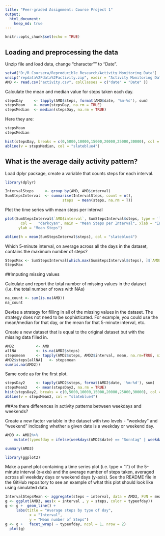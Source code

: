 ```yaml
---
title: "Peer-graded Assignment: Course Project 1"
output: 
  html_document:
    keep_md: true
---
```


```r
knitr::opts_chunk$set(echo = TRUE)
```

## Loading and preprocessing the data

Unzip file and load data, change "character"" to "Date".


```r
setwd("D:/R Coursera/Reproducible Research/Activity Monitoring Data")
unzip("repdata%2Fdata%2Factivity.zip", exdir = "Activity Monitoring Data")
AMD <- read.csv("activity.csv", colClasses = c("date" = "Date" ))

```

Calculate the mean and median value for steps taken each day.

```r
stepsDay     <- tapply(AMD$steps, format(AMD$date, '%m-%d'), sum) 
stepsMean    <- mean(stepsDay, na.rm = TRUE)
stepsMedian  <- median(stepsDay, na.rm = TRUE)
```

Here they are:

```r
stepsMean
stepsMedian

```

```r
hist(stepsDay, breaks = c(0,5000,10000,15000,20000,25000,30000), col = "darkcyan", xlab = "Steps per Day", main = "Frequency of Steps per Day")
abline(v = stepsMedian, col = "slateblue4")

```

## What is the average daily activity pattern?

Load dplyr package, create a variable that counts steps for each interval.

```r
library(dplyr)
```

```r
IntervalSteps     <- group_by(AMD, AMD$interval)
SumStepsInterval  <- summarise(IntervalSteps, count = n(), 
                          steps  = mean(steps, na.rm = T))
```

Plot the time series with mean steps per interval

```r
plot(SumStepsInterval$`AMD$interval`, SumStepsInterval$steps, type = 'l', 
       col =   "darkcyan", main = "Mean Steps per Interval", xlab = "Interval", 
      ylab = "Mean Steps")

abline(h = mean(SumStepsInterval$steps), col = "slateblue4")
```

Which 5-minute interval, on average across all the days in the dataset, contains the maximum number of steps?

```r
StepsMax <- SumStepsInterval[which.max(SumStepsInterval$steps), ]$`AMD$interval`
StepsMax
```

##Imputing missing values

Calculate and report the total number of missing values in the dataset (i.e. the total number of rows with NAs)

```r
na_count <- sum(is.na(AMD))
na_count 
```

Devise a strategy for filling in all of the missing values in the dataset. The strategy does not need to be sophisticated. For example, you could use the mean/median for that day, or the mean for that 5-minute interval, etc.

Create a new dataset that is equal to the original dataset but with the missing data filled in.

```r
AMD2          <- AMD
allNA         <- is.na(AMD2$steps)
stepsmean     <- tapply(AMD2$steps, AMD2$interval, mean, na.rm=TRUE, simplify = TRUE)
AMD2$steps[allNA]   <- stepsmean
sum(is.na(AMD2))
```

Same code as for the first plot.

```r
stepsDay2     <- tapply(AMD2$steps, format(AMD2$date, '%m-%d'), sum) 
stepsMean2    <- mean(stepsDay2, na.rm = TRUE)
hist(stepsDay2, breaks = c(0,5000,10000,15000,20000,25000,30000), col = "darkcyan", xlab = "Steps per Day", main = "Frequency of Steps per Day")
abline(v = stepsMean2, col = "slateblue4")
```

##Are there differences in activity patterns between weekdays and weekends?

Create a new factor variable in the dataset with two levels - "weekday" and "weekend" indicating whether a given date is a weekday or weekend day.

```r
AMD3 <- AMD2%>%
    mutate(typeofday = ifelse(weekdays(AMD2$date) == "Sonntag" | weekdays(AMD2$date)     == "Samstag", "Weekend", "Weekday"))

summary(AMD3)
```

```r
library(ggplot2)
```

Make a panel plot containing a time series plot (i.e. type = "l") of the 5-minute interval (x-axis) and the average number of steps taken, averaged across all weekday days or weekend days (y-axis). See the README file in the GitHub repository to see an example of what this plot should look like using simulated data.

```r
IntervalStepsMean <- aggregate(steps ~ interval, data = AMD3, FUN = mean, na.rm = TRUE)
g <- ggplot(AMD3, aes(x = interval , y = steps, color = typeofday)) 
g <- g +  geom_line() +
     labs(title = "Average steps by type of day", 
           x = "Interval", 
           y = "Mean number of Steps") 
g <- g +   facet_wrap( ~ typeofday, ncol = 1, nrow = 2) 
  plot(g)
```